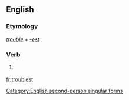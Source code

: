 ==English==

===Etymology===
''[[trouble]]'' + ''[[-est]]''

===Verb===
{{en-verb form}}

# {{context|archaic|lang=en}} {{form of|Second-person singular simple present form|trouble}}

[[Category:English second-person singular forms]]

[[fr:troublest]]